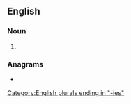 ==English==

===Noun===
{{head|en|noun form}}

# {{plural of|rafie|lang=en}}

===Anagrams===
* {{anagrams|en|a=aefirs|Faries|Ferias|faires|ferias|fraise|sea fir|sefira}}

[[Category:English plurals ending in "-ies"]]